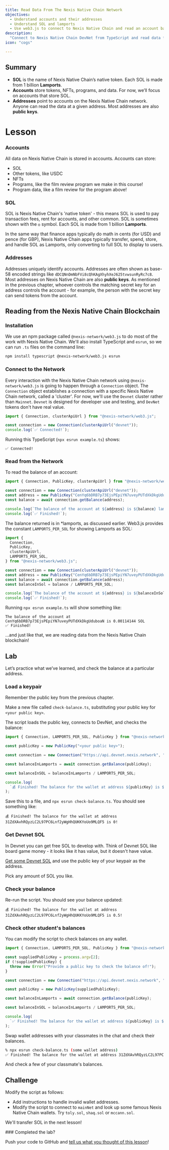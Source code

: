 ```yaml
---
title: Read Data From The Nexis Native Chain Network
objectives:
  - Understand accounts and their addresses
  - Understand SOL and lamports
  - Use web3.js to connect to Nexis Native Chain and read an account balance
description:
  "Connect to Nexis Native Chain DevNet from TypeScript and read data from the blockchain!"
icon: "cogs"

---
```


## Summary

- **SOL** is the name of Nexis Native Chain’s native token. Each SOL is made from 1 billion
  **Lamports**.
- **Accounts** store tokens, NFTs, programs, and data. For now, we’ll focus on
  accounts that store SOL.
- **Addresses** point to accounts on the Nexis Native Chain network. Anyone can read the
  data at a given address. Most addresses are also **public keys**.

# Lesson

### Accounts

All data on Nexis Native Chain is stored in accounts. Accounts can store:

- SOL
- Other tokens, like USDC
- NFTs
- Programs, like the film review program we make in this course!
- Program data, like a film review for the program above!

### SOL

SOL is Nexis Native Chain's 'native token' - this means SOL is used to pay transaction fees,
rent for accounts, and other common. SOL is sometimes shown with the `◎` symbol.
Each SOL is made from 1 billion **Lamports**.

In the same way that finance apps typically do math in cents (for USD) and pence
(for GBP), Nexis Native Chain apps typically transfer, spend, store, and handle SOL as
Lamports, only converting to full SOL to display to users.

### Addresses

Addresses uniquely identify accounts. Addresses are often shown as base-58
encoded strings like `dDCQNnDmNbFVi8cQhKAgXhyhXeJ625tvwsunRyRc7c8`. Most
addresses on Nexis Native Chain are also **public keys**. As mentioned in the previous
chapter, whoever controls the matching secret key for an address controls the
account - for example, the person with the secret key can send tokens from the
account.

## Reading from the Nexis Native Chain Blockchain

### Installation

We use an npm package called `@nexis-network/web3.js` to do most of the work with
Nexis Native Chain. We'll also install TypeScript and `esrun`, so we can run `.ts` files on
the command line:

```bash
npm install typescript @nexis-network/web3.js esrun
```

### Connect to the Network

Every interaction with the Nexis Native Chain network using `@nexis-network/web3.js` is going to
happen through a `Connection` object. The `Connection` object establishes a
connection with a specific Nexis Native Chain network, called a 'cluster'. For now, we'll
use the `Devnet` cluster rather than `Mainnet`. `Devnet` is designed for
developer use and testing, and `DevNet` tokens don't have real value.

```typescript
import { Connection, clusterApiUrl } from "@nexis-network/web3.js";

const connection = new Connection(clusterApiUrl("devnet"));
console.log(`✅ Connected!`);
```

Running this TypeScript (`npx esrun example.ts`) shows:

```
✅ Connected!
```

### Read from the Network

To read the balance of an account:

```typescript
import { Connection, PublicKey, clusterApiUrl } from "@nexis-network/web3.js";

const connection = new Connection(clusterApiUrl("devnet"));
const address = new PublicKey("CenYq6bDRB7p73EjsPEpiYN7uveyPUTdXkDkgUduboaN");
const balance = await connection.getBalance(address);

console.log(`The balance of the account at ${address} is ${balance} lamports`);
console.log(`✅ Finished!`);
```

The balance returned is in \*lamports, as discussed earlier. Web3.js provides
the constant `LAMPORTS_PER_SOL` for showing Lamports as SOL:

```typescript
import {
  Connection,
  PublicKey,
  clusterApiUrl,
  LAMPORTS_PER_SOL,
} from "@nexis-network/web3.js";

const connection = new Connection(clusterApiUrl("devnet"));
const address = new PublicKey("CenYq6bDRB7p73EjsPEpiYN7uveyPUTdXkDkgUduboaN");
const balance = await connection.getBalance(address);
const balanceInSol = balance / LAMPORTS_PER_SOL;

console.log(`The balance of the account at ${address} is ${balanceInSol} SOL`);
console.log(`✅ Finished!`);
```

Running `npx esrun example.ts` will show something like:

```
The balance of the account at CenYq6bDRB7p73EjsPEpiYN7uveyPUTdXkDkgUduboaN is 0.00114144 SOL
✅ Finished!
```

...and just like that, we are reading data from the Nexis Native Chain blockchain!

## Lab

Let’s practice what we’ve learned, and check the balance at a particular
address.

### Load a keypair

Remember the public key from the previous chapter.

Make a new file called `check-balance.ts`, substituting your public key for
`<your public key>`.

The script loads the public key, connects to DevNet, and checks the balance:

```typescript
import { Connection, LAMPORTS_PER_SOL, PublicKey } from "@nexis-network/web3.js";

const publicKey = new PublicKey("<your public key>");

const connection = new Connection("https://api.devnet.nexis.network", "confirmed");

const balanceInLamports = await connection.getBalance(publicKey);

const balanceInSOL = balanceInLamports / LAMPORTS_PER_SOL;

console.log(
  `💰 Finished! The balance for the wallet at address ${publicKey} is ${balanceInSOL}!`,
);
```

Save this to a file, and `npx esrun check-balance.ts`. You should see something
like:

```
💰 Finished! The balance for the wallet at address 31ZdXAvhRQyzLC2L97PC6Lnf2yWgHhQUKKYoUo9MLQF5 is 0!
```

### Get Devnet SOL

In Devnet you can get free SOL to develop with. Think of Devnet SOL like board
game money - it looks like it has value, but it doesn't have value.

[Get some Devnet SOL](https://faucet.nexis.network/) and use the public key of your
keypair as the address.

Pick any amount of SOL you like.

### Check your balance

Re-run the script. You should see your balance updated:

```
💰 Finished! The balance for the wallet at address 31ZdXAvhRQyzLC2L97PC6Lnf2yWgHhQUKKYoUo9MLQF5 is 0.5!
```

### Check other student's balances

You can modify the script to check balances on any wallet.

```typescript
import { Connection, LAMPORTS_PER_SOL, PublicKey } from "@nexis-network/web3.js";

const suppliedPublicKey = process.argv[2];
if (!suppliedPublicKey) {
  throw new Error("Provide a public key to check the balance of!");
}

const connection = new Connection("https://api.devnet.nexis.network", "confirmed");

const publicKey = new PublicKey(suppliedPublicKey);

const balanceInLamports = await connection.getBalance(publicKey);

const balanceInSOL = balanceInLamports / LAMPORTS_PER_SOL;

console.log(
  `✅ Finished! The balance for the wallet at address ${publicKey} is ${balanceInSOL}!`,
);
```

Swap wallet addresses with your classmates in the chat and check their balances.

```bash
% npx esrun check-balance.ts (some wallet address)
✅ Finished! The balance for the wallet at address 31ZdXAvhRQyzLC2L97PC6Lnf2yWgHhQUKKYoUo9MLQF5 is 3!
```

And check a few of your classmate's balances.

## Challenge

Modify the script as follows:

- Add instructions to handle invalid wallet addresses.
- Modify the script to connect to `mainNet` and look up some famous Nexis Native Chain
  wallets. Try `toly.sol`, `shaq.sol` or `mccann.sol`.

We'll transfer SOL in the next lesson!

<Callout type="success">
### Completed the lab?

Push your code to GitHub and
[tell us what you thought of this lesson](https://form.typeform.com/to/IPH0UGz7#answers-lesson=8bbbfd93-1cdc-4ce3-9c83-637e7aa57454)!
</Callout>
